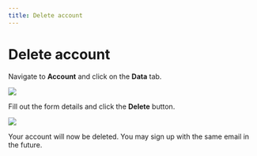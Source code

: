 ```yaml
---
title: Delete account
---
```


# Delete account

Navigate to **Account** and click on the **Data** tab.

<img src="https://static.umami.dev/website/images/cloud/account-data.png" />

Fill out the form details and click the **Delete** button.

<img src="https://static.umami.dev/website/images/cloud/account-delete-form.png" />

Your account will now be deleted. You may sign up with the same email in the future.
